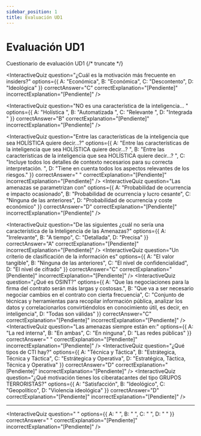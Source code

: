 ```yaml
---
sidebar_position: 1
title: Evaluación UD1
---
```


# Evaluación UD1

Cuestionario de evaluación UD1
{/* truncate */}

<InteractiveQuiz
  question="¿Cuál es la motivación más frecuente en insiders?"
  options={{
    A: "Económica",
    B: "Económica",
    C: "Descontento",
    D: "Ideológica"
  }}
  correctAnswer="C"
  correctExplanation="[Pendiente]"
  incorrectExplanation="[Pendiente]"
/>

<InteractiveQuiz
  question="NO es una característica de la inteligencia...  "
  options={{
    A: "Holística  ",
    B: "Automatizada  ",
    C: "Relevante  ",
    D: "Integrada "
  }}
  correctAnswer="B"
  correctExplanation="[Pendiente]"
  incorrectExplanation="[Pendiente]"
/>

<InteractiveQuiz
  question="Entre las características de la inteligencia que sea HOLÍSTICA quiere decir...?"
  options={{
    A: "Entre las características de la inteligencia que sea HOLÍSTICA quiere decir...?  ",
    B: "Entre las características de la inteligencia que sea HOLÍSTICA quiere decir...?  ",
    C: "Incluye todos los detalles de contexto necesarios para su correcta interpretación. ",
    D: "Tiene en cuenta todos los aspectos relevantes de los riesgos."
  }}
  correctAnswer="  "
  correctExplanation="[Pendiente]"
  incorrectExplanation="[Pendiente]"
/>
<InteractiveQuiz
  question="Las amenazas se parametrizan con"
  options={{
    A: "Probabilidad de ocurrencia e impacto ocasionado",
    B: "Probabilidad de ocurrencia y lucro cesante",
    C: "Ninguna de las anteriores",
    D: "Probabilidad de ocurrencia y coste económico"
  }}
  correctAnswer="D"
  correctExplanation="[Pendiente]"
  incorrectExplanation="[Pendiente]"
/>

<InteractiveQuiz
  question="De las siguientes ¿cuál no sería una característica de la Inteligencia de las Amenazas?"
  options={{
    A: "Irrelevante",
    B: "A tiempo",
    C: "Detallada",
    D: "Precisa"
  }}
  correctAnswer="A"
  correctExplanation="[Pendiente]"
  incorrectExplanation="[Pendiente]"
/>
<InteractiveQuiz
  question="Un criterio de clasificación de la información es"
  options={{
    A: "El valor tangible",
    B: "Ninguna de las anteriores",
    C: "El nivel de confidencialidad",
    D: "El nivel de cifrado"
  }}
  correctAnswer="C"
  correctExplanation="[Pendiente]"
  incorrectExplanation="[Pendiente]"
/>
<InteractiveQuiz
  question="¿Qué es OSINT?"
  options={{
    A: "Que las negociaciones para la firma del contrato serán más largas y costosas.",
    B: "Que va a ser necesario negociar cambios en el contrato con cierta frecuencia",
    C: "Conjunto de técnicas y herramientas para recopilar información pública, analizar los datos y correlacionarlos convirtiéndolos en conocimiento útil, es decir, en inteligencia",
    D: "Todas son válidas"
  }}
  correctAnswer="C"
  correctExplanation="[Pendiente]"
  incorrectExplanation="[Pendiente]"
/>
<InteractiveQuiz
  question="Las amenazas siempre están en:"
  options={{
    A: "La red interna",
    B: "En ambas",
    C: "En ninguna",
    D: "Las redes públicas"
  }}
  correctAnswer="  "
  correctExplanation="[Pendiente]"
  incorrectExplanation="[Pendiente]"
/>
<InteractiveQuiz
  question="¿Qué tipos de CTI hay?"
  options={{
    A: "Técnica y Táctica",
    B: "Estrátegica, Técnica y Táctica",
    C: "Estrátegica y Operativa",
    D: "Estratégica, Táctica, Técnica y Operativa"
  }}
  correctAnswer="D"
  correctExplanation="[Pendiente]"
  incorrectExplanation="[Pendiente]"
/>
<InteractiveQuiz
  question="¿Qué motivación tienes los ciberatacantes del tipo GRUPOS TERRORISTAS?"
  options={{
    A: "Satisfacción",
    B: "Ideológico",
    C: "Geopolítico",
    D: "Violencia ideológica"
  }}
  correctAnswer="D"
  correctExplanation="[Pendiente]"
  incorrectExplanation="[Pendiente]"
/>

---
<InteractiveQuiz
  question="  "
  options={{
    A: "  ",
    B: "  ",
    C: "  ",
    D: "  "
  }}
  correctAnswer="  "
  correctExplanation="[Pendiente]"
  incorrectExplanation="[Pendiente]"
/>

